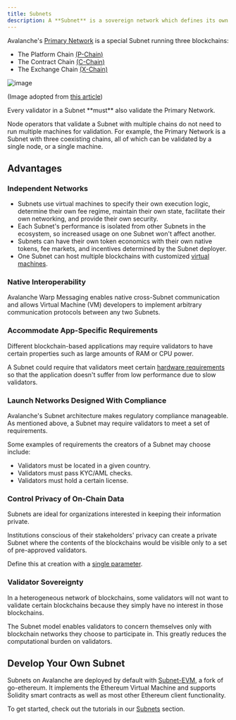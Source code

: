 ```yaml
---
title: Subnets
description: A **Subnet** is a sovereign network which defines its own rules regarding its membership and token economics. It is composed of a dynamic subset of Avalanche validators working together to achieve consensus on the state of one or more blockchains. Each blockchain is validated by exactly one Subnet, while a Subnet can validate many blockchains.
---
```


Avalanche's [Primary Network](/learn/primary-network) is a special Subnet running three blockchains:

- The Platform Chain [(P-Chain)](/learn/primary-network#p-chain)
- The Contract Chain [(C-Chain)](/learn/primary-network#c-chain)
- The Exchange Chain [(X-Chain)](/learn/primary-network#x-chain)

![image](/images/subnet1.png)

(Image adopted from [this article](https://www.coinbase.com/cloud/discover/dev-foundations/intro-to-avalanche-subnets))

<Callout type="info">
Every validator in a Subnet **must** also validate the Primary Network.
</Callout>

Node operators that validate a Subnet with multiple chains do not need to run multiple machines for validation. For example, the Primary Network is a Subnet with three coexisting chains, all of which can be validated by a single node, or a single machine.

## Advantages

### Independent Networks

- Subnets use virtual machines to specify their own execution logic, determine their own fee regime, maintain their own state, facilitate their own networking, and provide their own security.
- Each Subnet's performance is isolated from other Subnets in the ecosystem, so increased usage on one Subnet won't affect another.
- Subnets can have their own token economics with their own native tokens, fee markets, and incentives determined by the Subnet deployer.
- One Subnet can host multiple blockchains with customized [virtual machines](/learn/virtual-machines).

### Native Interoperability

Avalanche Warp Messaging enables native cross-Subnet communication and allows Virtual Machine (VM) developers to implement arbitrary communication protocols between any two Subnets.

### Accommodate App-Specific Requirements

Different blockchain-based applications may require validators to have certain properties such as large amounts of RAM or CPU power.

A Subnet could require that validators meet certain [hardware requirements](/nodes/run-a-node/manually#hardware-and-os-requirements) so that the application doesn't suffer from low performance due to slow validators.

### Launch Networks Designed With Compliance

Avalanche's Subnet architecture makes regulatory compliance manageable. As mentioned above, a Subnet may require validators to meet a set of requirements.

Some examples of requirements the creators of a Subnet may choose include:

- Validators must be located in a given country.
- Validators must pass KYC/AML checks.
- Validators must hold a certain license.

### Control Privacy of On-Chain Data

Subnets are ideal for organizations interested in keeping their information private.

Institutions conscious of their stakeholders' privacy can create a private Subnet where the contents of the blockchains would be visible only to a set of pre-approved validators.

Define this at creation with a [single parameter](/nodes/configure/subnet-configs#private-subnet).

### Validator Sovereignty

In a heterogeneous network of blockchains, some validators will not want to validate certain blockchains because they simply have no interest in those blockchains.

The Subnet model enables validators to concern themselves only with blockchain networks they choose to participate in. This greatly reduces the computational burden on validators.

## Develop Your Own Subnet

Subnets on Avalanche are deployed by default with [Subnet-EVM](https://github.com/ava-labs/subnet-evm#subnet-evm), a fork of go-ethereum. It implements the Ethereum Virtual Machine and supports Solidity smart contracts as well as most other Ethereum client functionality.

To get started, check out the tutorials in our [Subnets](/build/subnets/build-first-subnet) section.
